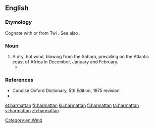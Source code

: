 ==English==

===Etymology===
Cognate with or from Twi {{etyl|ak|en}} {{m|ak|haramata}}. See also {{etyl|es|-}} {{m|es|harmatán}}.

{{etystub|en|Arabic?}}

===Noun===
{{en-noun}}
# A dry, hot wind, blowing from the Sahara, prevailing on the Atlantic coast of Africa in December, January and February.
#* {{quote-book|title={{w|Things Fall Apart}}|author={{w|Chinua Achebe}}|page=1|year=1959|passage=That was many years ago, twenty years or more, and during this time Okonkwo's fame had grown like a bush-fire in the '''harmattan'''.}}

===References===
* Concise Oxford Dictionary, 5th Edition, 1975 revision
* {{R:OneLook}}

[[Category:en:Wind]]
[[et:harmattan]]
[[fr:harmattan]]
[[ku:harmattan]]
[[fi:harmattan]]
[[ta:harmattan]]
[[vi:harmattan]]
[[zh:harmattan]]